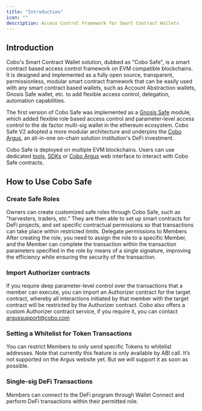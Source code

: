 ```yaml
---
title: "Introduction"
icon: ""
description: Access Control Framework for Smart Contract Wallets
---
```


## Introduction

Cobo's Smart Contract Wallet solution, dubbed as "Cobo Safe", is a smart
contract based access control framework on EVM compatible blockchains. It is
designed and implemented as a fully open source, transparent, permissionless,
modular smart contract framework that can be easily used with any smart
contract based wallets, such as Account Abstraction wallets, Gnosis Safe
wallet, etc. to add flexible access control, delegation, automation
capabilities.

The first version of Cobo Safe was implemented as a [Gnosis
Safe](https://safe.global/) module, which added flexible role based access
control and parameter-level access control to the de factor multi-sig wallet in
the ethereum ecosystem. Cobo Safe V2 adopted a more modular architecture and
underpins the [Cobo Argus](coboargus), an all-in-one on-chain solution
institution's DeFi investment.

Cobo Safe is deployed on multiple EVM blockchains. Users can use dedicated
[tools](../../get-started/tools/pycobosafe), [SDKs](../../get-started/sdks/cobo-safe/python) or [Cobo Argus](coboargus) web interface to
interact with Cobo Safe contracts.

## How to Use Cobo Safe

### Create Safe Roles

Owners can create customized safe roles through Cobo Safe, such as "harvesters, traders, etc.” They are then able to set up smart contracts for DeFi projects, and set specific contractual permissions so that transactions can take place within restricted limits.
Delegate permissions to Members
After creating the role, you need to assign the role to a specific Member, and the Member can complete the transaction within the transaction parameters specified in the role by means of a single signature, improving the efficiency while ensuring the security of the transaction.

### Import Authorizer contracts

If you require deep parameter-level control over the transactions that a member can execute, you can import an Authorizer contract for the target contract, whereby all interactions initiated by that member with the target contract will be restricted by the Authorizer contract.
Cobo also offers a custom Authorizer contract service, if you require it, you can contact argussupport@cobo.com

### Setting a Whitelist for Token Transactions

You can restrict Members to only send specific Tokens to whitelist addresses.
Note that currently this feature is only available by ABI call. It’s not supported on the Argus website yet. But we will support it as soon as possible.

### Single-sig DeFi Transactions

Members can connect to the DeFi program through Wallet Connect and perform DeFi transactions within their permitted role.
